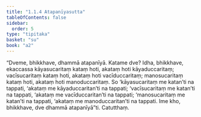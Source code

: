 ```yaml
---
title: "1.1.4 Atapanīyasutta"
tableOfContents: false
sidebar:
  order: 5
type: "tipitaka"
basket: "su"
book: "a2"
---
```



<DynamicBreadcrumb />

<Division number="4" book="a2">

<Paragraph number="12" book="a2">
“Dveme, bhikkhave, dhammā atapanīyā. Katame dve? Idha, bhikkhave, ekaccassa kāyasucaritaṃ kataṃ hoti, akataṃ hoti kāyaduccaritaṃ; vacīsucaritaṃ kataṃ hoti, akataṃ hoti vacīduccaritaṃ; manosucaritaṃ kataṃ hoti, akataṃ hoti manoduccaritaṃ. So ‘kāyasucaritaṃ me katan’ti na tappati, ‘akataṃ me kāyaduccaritan’ti na tappati; ‘vacīsucaritaṃ me katan’ti na tappati, ‘akataṃ me vacīduccaritan’ti na tappati; ‘manosucaritaṃ me katan’ti na tappati, ‘akataṃ me manoduccaritan’ti na tappati. Ime kho, bhikkhave, dve dhammā atapanīyā”ti.

</Paragraph>
</Division>

<Paragraph number="13" type="center" book="a2">
Catutthaṃ.
</Paragraph>